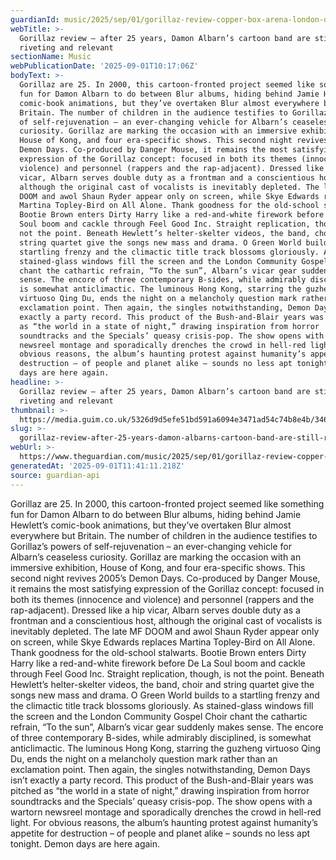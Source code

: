 ```yaml
---
guardianId: music/2025/sep/01/gorillaz-review-copper-box-arena-london-damon-albarn
webTitle: >-
  Gorillaz review – after 25 years, Damon Albarn’s cartoon band are still
  riveting and relevant
sectionName: Music
webPublicationDate: '2025-09-01T10:17:06Z'
bodyText: >-
  Gorillaz are 25. In 2000, this cartoon-fronted project seemed like something
  fun for Damon Albarn to do between Blur albums, hiding behind Jamie Hewlett’s
  comic-book animations, but they’ve overtaken Blur almost everywhere but
  Britain. The number of children in the audience testifies to Gorillaz’s powers
  of self-rejuvenation – an ever-changing vehicle for Albarn’s ceaseless
  curiosity. Gorillaz are marking the occasion with an immersive exhibition,
  House of Kong, and four era-specific shows. This second night revives 2005’s
  Demon Days. Co-produced by Danger Mouse, it remains the most satisfying
  expression of the Gorillaz concept: focused in both its themes (innocence and
  violence) and personnel (rappers and the rap-adjacent). Dressed like a hip
  vicar, Albarn serves double duty as a frontman and a conscientious host,
  although the original cast of vocalists is inevitably depleted. The late MF
  DOOM and awol Shaun Ryder appear only on screen, while Skye Edwards replaces
  Martina Topley-Bird on All Alone. Thank goodness for the old-school stalwarts.
  Bootie Brown enters Dirty Harry like a red-and-white firework before De La
  Soul boom and cackle through Feel Good Inc. Straight replication, though, is
  not the point. Beneath Hewlett’s helter-skelter videos, the band, choir and
  string quartet give the songs new mass and drama. O Green World builds to a
  startling frenzy and the climactic title track blossoms gloriously. As
  stained-glass windows fill the screen and the London Community Gospel Choir
  chant the cathartic refrain, “To the sun”, Albarn’s vicar gear suddenly makes
  sense. The encore of three contemporary B-sides, while admirably disciplined,
  is somewhat anticlimactic. The luminous Hong Kong, starring the guzheng
  virtuoso Qing Du, ends the night on a melancholy question mark rather than an
  exclamation point. Then again, the singles notwithstanding, Demon Days isn’t
  exactly a party record. This product of the Bush-and-Blair years was pitched
  as “the world in a state of night,” drawing inspiration from horror
  soundtracks and the Specials’ queasy crisis-pop. The show opens with a wartorn
  newsreel montage and sporadically drenches the crowd in hell-red light. For
  obvious reasons, the album’s haunting protest against humanity’s appetite for
  destruction – of people and planet alike – sounds no less apt tonight. Demon
  days are here again.
headline: >-
  Gorillaz review – after 25 years, Damon Albarn’s cartoon band are still
  riveting and relevant
thumbnail: >-
  https://media.guim.co.uk/5326d9d5efe51bd591a6094e3471ad54c74b8e4b/3466_1681_4726_3783/500.jpg
slug: >-
  gorillaz-review-after-25-years-damon-albarns-cartoon-band-are-still-riveting-and-relevant
webUrl: >-
  https://www.theguardian.com/music/2025/sep/01/gorillaz-review-copper-box-arena-london-damon-albarn
generatedAt: '2025-09-01T11:41:11.218Z'
source: guardian-api
---
```

Gorillaz are 25. In 2000, this cartoon-fronted project seemed like something fun for Damon Albarn to do between Blur albums, hiding behind Jamie Hewlett’s comic-book animations, but they’ve overtaken Blur almost everywhere but Britain. The number of children in the audience testifies to Gorillaz’s powers of self-rejuvenation – an ever-changing vehicle for Albarn’s ceaseless curiosity. Gorillaz are marking the occasion with an immersive exhibition, House of Kong, and four era-specific shows. This second night revives 2005’s Demon Days. Co-produced by Danger Mouse, it remains the most satisfying expression of the Gorillaz concept: focused in both its themes (innocence and violence) and personnel (rappers and the rap-adjacent). Dressed like a hip vicar, Albarn serves double duty as a frontman and a conscientious host, although the original cast of vocalists is inevitably depleted. The late MF DOOM and awol Shaun Ryder appear only on screen, while Skye Edwards replaces Martina Topley-Bird on All Alone. Thank goodness for the old-school stalwarts. Bootie Brown enters Dirty Harry like a red-and-white firework before De La Soul boom and cackle through Feel Good Inc. Straight replication, though, is not the point. Beneath Hewlett’s helter-skelter videos, the band, choir and string quartet give the songs new mass and drama. O Green World builds to a startling frenzy and the climactic title track blossoms gloriously. As stained-glass windows fill the screen and the London Community Gospel Choir chant the cathartic refrain, “To the sun”, Albarn’s vicar gear suddenly makes sense. The encore of three contemporary B-sides, while admirably disciplined, is somewhat anticlimactic. The luminous Hong Kong, starring the guzheng virtuoso Qing Du, ends the night on a melancholy question mark rather than an exclamation point. Then again, the singles notwithstanding, Demon Days isn’t exactly a party record. This product of the Bush-and-Blair years was pitched as “the world in a state of night,” drawing inspiration from horror soundtracks and the Specials’ queasy crisis-pop. The show opens with a wartorn newsreel montage and sporadically drenches the crowd in hell-red light. For obvious reasons, the album’s haunting protest against humanity’s appetite for destruction – of people and planet alike – sounds no less apt tonight. Demon days are here again.
